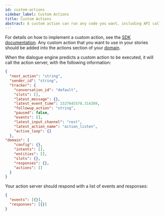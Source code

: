 ```yaml
---
id: custom-actions
sidebar_label: Custom Actions
title: Custom Actions
abstract: A custom action can run any code you want, including API calls, database queries etc. They can turn on the lights, add an event to a calendar, check a user's bank balance, or anything else you can imagine.
---
```


For details on how to implement a custom action, see the [SDK documentation](./running-action-server.mdx).
Any custom action that you want to use in your stories should be added into the
actions section of your [domain](./domain.mdx).


When the dialogue engine predicts a custom action to be executed, it will call
the action server, with the following information:

<!-- TODO: check that the below response format is actually up to date -->

```json
{
  "next_action": "string",
  "sender_id": "string",
  "tracker": {
    "conversation_id": "default",
    "slots": [],
    "latest_message": {},
    "latest_event_time": 1537645578.314389,
    "followup_action": "string",
    "paused": false,
    "events": [],
    "latest_input_channel": "rest",
    "latest_action_name": "action_listen",
    "active_loop": {}
  },
"domain": {
    "config": {},
    "intents": [],
    "entities": [],
    "slots": {},
    "responses": {},
    "actions": []
  }
}
```

Your action server should respond with a list of events and responses:

```json
{
  "events": [{}],
  "responses": [{}]
}
```
